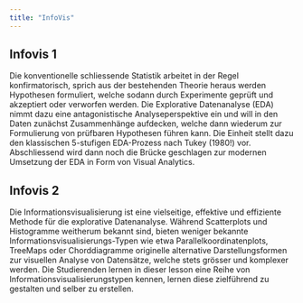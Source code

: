 ```yaml
---
title: "InfoVis"
---
```


## Infovis 1
Die konventionelle schliessende Statistik arbeitet in der Regel konfirmatorisch, sprich aus der bestehenden Theorie heraus werden Hypothesen formuliert, welche sodann durch Experimente geprüft und akzeptiert oder verworfen werden. Die Explorative Datenanalyse (EDA) nimmt dazu eine antagonistische Analyseperspektive ein und will in den Daten zunächst Zusammenhänge aufdecken, welche dann wiederum zur Formulierung von prüfbaren Hypothesen führen kann. Die Einheit stellt dazu den klassischen 5-stufigen EDA-Prozess nach Tukey (1980!) vor. Abschliessend wird dann noch die Brücke geschlagen zur modernen Umsetzung der EDA in Form von Visual Analytics.

## Infovis 2
Die Informationsvisualisierung ist eine vielseitige, effektive und effiziente Methode für die explorative Datenanalyse. Während Scatterplots und Histogramme weitherum bekannt sind, bieten weniger bekannte Informationsvisualisierungs-Typen wie etwa Parallelkoordinatenplots, TreeMaps oder Chorddiagramme originelle alternative Darstellungsformen zur visuellen Analyse von Datensätze, welche stets grösser und komplexer werden. Die Studierenden lernen in dieser lesson eine Reihe von Informationsvisualisierungstypen kennen, lernen diese zielführend zu gestalten und selber zu erstellen.
